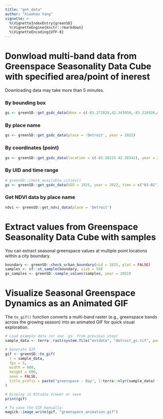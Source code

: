 ```yaml
---
title: "get_data"
author: "Xiaohao Yang"
vignette: >
  %\VignetteIndexEntry{greenSD}
  %\VignetteEngine{knitr::rmarkdown}
  %\VignetteEncoding{UTF-8}
---
```


# Donwload multi-band data from Greenspace Seasonality Data Cube with specified area/point of inerest
Downloading data may take more than 5 minutes.

### By bounding box

```r
gs <- greenSD::get_gsdc_data(bbox = c(-83.272828,42.343950,-83.218926,42.379719), year = 2022, mask = TRUE)
```

### By place name

```r
gs <- greenSD::get_gsdc_data(place = 'Detroit', year = 2022)
```

### By coordinates (point)

```r
gs <- greenSD::get_gsdc_data(location = c(-83.10215 42.38342), year = 2022)
```

### By UID and time range

```r
# greenSD::check_available_cities()
gs <- greenSD::get_gsdc_data(UID = 1825, year = 2022, time = c("03-01", "09-01"))
```

### Get NDVI data by place name
```r
ndvi <- greenSD::get_ndvi_data(place = 'Detroit')
```

# Extract values from Greenspace Seasonality Data Cube with samples
You can extract seasonal greenspace values at multiple point locations 
within a city boundary.

```r
boundary <- greenSD::check_urban_boundary(uid = 1825, plot = FALSE)
samples <- sf::st_sample(boundary, size = 50)
gs_samples <- greenSD::sample_values(samples, year = 2022)
```

# Visualize Seasonal Greenspace Dynamics as an Animated GIF
The `to_gif()` function converts a multi-band raster (e.g., greenspace bands 
across the growing season) into an animated GIF for quick visual exploration.

```r
# Load example data (or use `gs` from previous step)
sample_data <- terra::rast(system.file("extdata", "detroit_gs.tif", package = "greenSD"))

# Generate GIF
gif <- greenSD::to_gif(
  r = sample_data,
  fps = 5,
  width = 600,
  height = 600,
  axes = FALSE,
  title_prefix = paste("greenspace - Day", 1:terra::nlyr(sample_data) * 10)
)

# Display in RStudio Viewer or save
print(gif)

# To save the GIF manually:
magick::image_write(gif, "greenspace_animation.gif")
```




